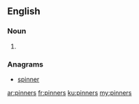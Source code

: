 ==English==

===Noun===
{{head|en|plural}}

# {{plural of|pinner|lang=en}}

===Anagrams===
* [[spinner#English|spinner]]

[[ar:pinners]]
[[fr:pinners]]
[[ku:pinners]]
[[my:pinners]]